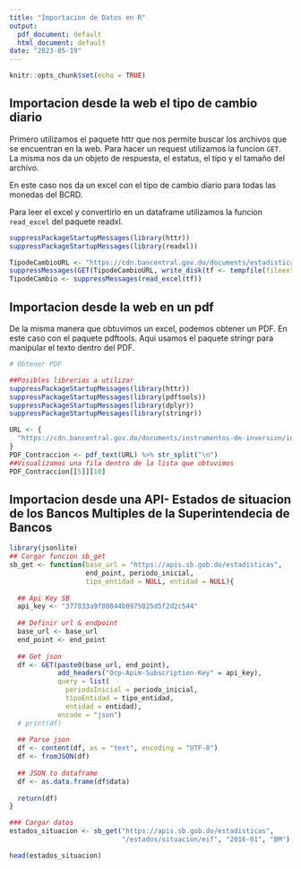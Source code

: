 ```yaml
---
title: "Importacion de Datos en R"
output:
  pdf_document: default
  html_document: default
date: "2023-05-19"
---
```


```r
knitr::opts_chunk$set(echo = TRUE)
```

## Importacion desde la web el tipo de cambio diario

Primero utilizamos el paquete httr que nos permite buscar los archivos que se encuentran en la web. Para hacer un request utilizamos la funcion `GET`. La misma nos da un objeto de respuesta, el estatus, el tipo y el tamaño del archivo.

En este caso nos da un excel con el tipo de cambio diario para todas las monedas del BCRD.

Para leer el excel y convertirlo en un dataframe utilizamos la funcion `read_excel` del paquete readxl.

```r
suppressPackageStartupMessages(library(httr))
suppressPackageStartupMessages(library(readxl))

TipodeCambioURL <- "https://cdn.bancentral.gov.do/documents/estadisticas/mercado-cambiario/documents/TASAS_CONVERTIBLES_OTRAS_MONEDAS.xlsx?v=1662073856117"
suppressMessages(GET(TipodeCambioURL, write_disk(tf <- tempfile(fileext = ".xlsx"))))
TipodeCambio <- suppressMessages(read_excel(tf))

```

## Importacion desde la web en un pdf

De la misma manera que obtuvimos un excel, podemos obtener un PDF. En este caso con el paquete pdftools. Aqui usamos el paquete stringr para manipular el texto dentro del PDF.

```r
# Obtener PDF

##Posibles librerias a utilizar
suppressPackageStartupMessages(library(httr))
suppressPackageStartupMessages(library(pdftools))
suppressPackageStartupMessages(library(dplyr))
suppressPackageStartupMessages(library(stringr))

URL <- {
  "https://cdn.bancentral.gov.do/documents/instrumentos-de-inversion/instrumentos-operaciones-de-mercado-abierto/documents/Resultados_Contraccion_Expansion.pdf?v=1648831730568"
}
PDF_Contraccion <- pdf_text(URL) %>% str_split("\n")
##Visualizamos una fila dentro de la lista que obtuvimos
PDF_Contraccion[[5]][10]
```

## Importacion desde una API- Estados de situacion de los Bancos Multiples de la Superintendecia de Bancos

```r
library(jsonlite)
## Cargar funcion sb_get
sb_get <- function(base_url = "https://apis.sb.gob.do/estadisticas", 
                   end_point, periodo_inicial,
                   tipo_entidad = NULL, entidad = NULL){
  
  ## Api Key SB
  api_key <- "377833a9f00844b0975025d5f2d2c544"
  
  ## Definir url & endpoint
  base_url <- base_url
  end_point <- end_point
  
  ## Get json
  df <- GET(paste0(base_url, end_point),
            add_headers("Ocp-Apim-Subscription-Key" = api_key),
            query = list(
              periodoInicial = periodo_inicial,
              tipoEntidad = tipo_entidad,
              entidad = entidad),
            encode = "json")
  # print(df)
  
  ## Parse json
  df <- content(df, as = "text", encoding = "UTF-8")
  df <- fromJSON(df)
  
  ## JSON to dataframe
  df <- as.data.frame(df$data)
  
  return(df)
}

### Cargar datos
estados_situacion <- sb_get("https://apis.sb.gob.do/estadisticas", 
                            "/estados/situacion/eif", "2016-01", "BM")
```

```r
head(estados_situacion)
```

## 
